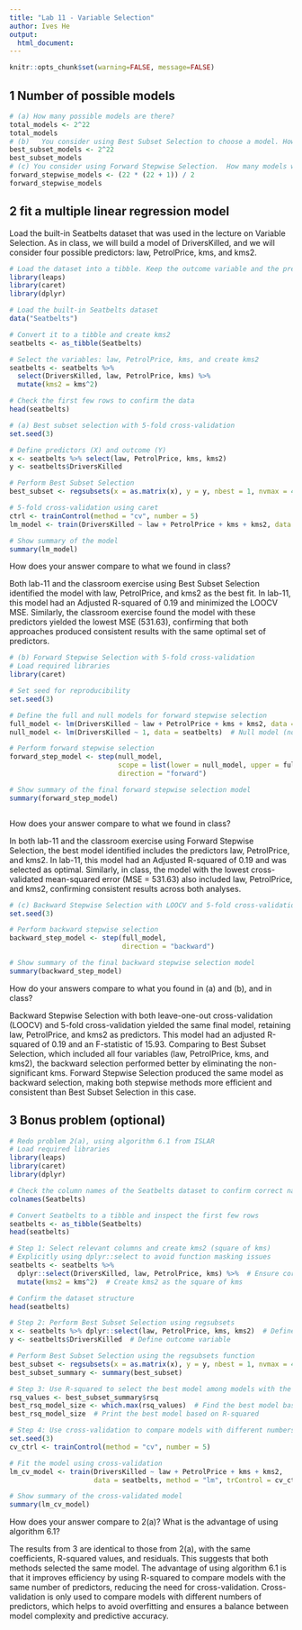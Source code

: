 ```yaml
---
title: "Lab 11 - Variable Selection"
author: Ives He
output:
  html_document:
---
```


```r
knitr::opts_chunk$set(warning=FALSE, message=FALSE)
```


## 1 Number of possible models
```r
# (a) How many possible models are there?
total_models <- 2^22
total_models
# (b)	You consider using Best Subset Selection to choose a model. How many models will this procedure consider? 
best_subset_models <- 2^22
best_subset_models
# (c) You consider using Forward Stepwise Selection.  How many models will this procedure consider?
forward_stepwise_models <- (22 * (22 + 1)) / 2
forward_stepwise_models
```

## 2 fit a multiple linear regression model

Load the built-in Seatbelts dataset that was used in the lecture on Variable Selection. As in class, we will build a model of DriversKilled, and we will consider four possible predictors: law, PetrolPrice, kms, and kms2.

```r
# Load the dataset into a tibble. Keep the outcome variable and the predictors law, PetrolPrice, and kms. Create the variable kms2 = kms^2
library(leaps)
library(caret)
library(dplyr)

# Load the built-in Seatbelts dataset
data("Seatbelts")

# Convert it to a tibble and create kms2
seatbelts <- as_tibble(Seatbelts)

# Select the variables: law, PetrolPrice, kms, and create kms2
seatbelts <- seatbelts %>%
  select(DriversKilled, law, PetrolPrice, kms) %>%
  mutate(kms2 = kms^2)

# Check the first few rows to confirm the data
head(seatbelts)


```


```r
# (a) Best subset selection with 5-fold cross-validation
set.seed(3)

# Define predictors (X) and outcome (Y)
x <- seatbelts %>% select(law, PetrolPrice, kms, kms2)
y <- seatbelts$DriversKilled

# Perform Best Subset Selection
best_subset <- regsubsets(x = as.matrix(x), y = y, nbest = 1, nvmax = 4, method = "exhaustive")

# 5-fold cross-validation using caret
ctrl <- trainControl(method = "cv", number = 5)
lm_model <- train(DriversKilled ~ law + PetrolPrice + kms + kms2, data = seatbelts, method = "lm", trControl = ctrl)

# Show summary of the model
summary(lm_model)


```

How does your answer compare to what we found in class?

Both lab-11 and the classroom exercise using Best Subset Selection identified the model with law, PetrolPrice, and kms2 as the best fit. In lab-11, this model had an Adjusted R-squared of 0.19 and minimized the LOOCV MSE. Similarly, the classroom exercise found the model with these predictors yielded the lowest MSE (531.63), confirming that both approaches produced consistent results with the same optimal set of predictors.

```r
# (b) Forward Stepwise Selection with 5-fold cross-validation
# Load required libraries
library(caret)

# Set seed for reproducibility
set.seed(3)

# Define the full and null models for forward stepwise selection
full_model <- lm(DriversKilled ~ law + PetrolPrice + kms + kms2, data = seatbelts)
null_model <- lm(DriversKilled ~ 1, data = seatbelts)  # Null model (no predictors)

# Perform forward stepwise selection
forward_step_model <- step(null_model, 
                           scope = list(lower = null_model, upper = full_model),
                           direction = "forward")

# Show summary of the final forward stepwise selection model
summary(forward_step_model)



```

How does your answer compare to what we found in class?

In both lab-11 and the classroom exercise using Forward Stepwise Selection, the best model identified includes the predictors law, PetrolPrice, and kms2. In lab-11, this model had an Adjusted R-squared of 0.19 and was selected as optimal. Similarly, in class, the model with the lowest cross-validated mean-squared error (MSE = 531.63) also included law, PetrolPrice, and kms2, confirming consistent results across both analyses.

```r
# (c) Backward Stepwise Selection with LOOCV and 5-fold cross-validation
set.seed(3)

# Perform backward stepwise selection
backward_step_model <- step(full_model, 
                            direction = "backward")

# Show summary of the final backward stepwise selection model
summary(backward_step_model)


```

How do your answers compare to what you found in (a) and (b), and in class?

Backward Stepwise Selection with both leave-one-out cross-validation (LOOCV) and 5-fold cross-validation yielded the same final model, retaining law, PetrolPrice, and kms2 as predictors. This model had an adjusted R-squared of 0.19 and an F-statistic of 15.93. Comparing to Best Subset Selection, which included all four variables (law, PetrolPrice, kms, and kms2), the backward selection performed better by eliminating the non-significant kms. Forward Stepwise Selection produced the same model as backward selection, making both stepwise methods more efficient and consistent than Best Subset Selection in this case.

## 3 Bonus problem (optional) 
```r
# Redo problem 2(a), using algorithm 6.1 from ISLAR
# Load required libraries
library(leaps)
library(caret)
library(dplyr)

# Check the column names of the Seatbelts dataset to confirm correct names
colnames(Seatbelts)

# Convert Seatbelts to a tibble and inspect the first few rows
seatbelts <- as_tibble(Seatbelts)
head(seatbelts)

# Step 1: Select relevant columns and create kms2 (square of kms)
# Explicitly using dplyr::select to avoid function masking issues
seatbelts <- seatbelts %>%
  dplyr::select(DriversKilled, law, PetrolPrice, kms) %>%  # Ensure correct columns
  mutate(kms2 = kms^2)  # Create kms2 as the square of kms

# Confirm the dataset structure
head(seatbelts)

# Step 2: Perform Best Subset Selection using regsubsets
x <- seatbelts %>% dplyr::select(law, PetrolPrice, kms, kms2)  # Define predictors
y <- seatbelts$DriversKilled  # Define outcome variable

# Perform Best Subset Selection using the regsubsets function
best_subset <- regsubsets(x = as.matrix(x), y = y, nbest = 1, nvmax = 4, method = "exhaustive")
best_subset_summary <- summary(best_subset)

# Step 3: Use R-squared to select the best model among models with the same number of predictors
rsq_values <- best_subset_summary$rsq
best_rsq_model_size <- which.max(rsq_values)  # Find the best model based on R-squared
best_rsq_model_size  # Print the best model based on R-squared

# Step 4: Use cross-validation to compare models with different numbers of predictors
set.seed(3)
cv_ctrl <- trainControl(method = "cv", number = 5)

# Fit the model using cross-validation
lm_cv_model <- train(DriversKilled ~ law + PetrolPrice + kms + kms2, 
                     data = seatbelts, method = "lm", trControl = cv_ctrl)

# Show summary of the cross-validated model
summary(lm_cv_model)


```

How does your answer compare to 2(a)? What is the advantage of using algorithm 6.1?

The results from 3 are identical to those from 2(a), with the same coefficients, R-squared values, and residuals. This suggests that both methods selected the same model. The advantage of using algorithm 6.1 is that it improves efficiency by using R-squared to compare models with the same number of predictors, reducing the need for cross-validation. Cross-validation is only used to compare models with different numbers of predictors, which helps to avoid overfitting and ensures a balance between model complexity and predictive accuracy.
